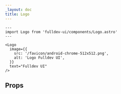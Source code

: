 ```yaml
---
_layout: doc
title: Logo
---
```



```astro live
---
import Logo from 'fulldev-ui/components/Logo.astro'
---

<Logo
  image={{
    src: '/favicon/android-chrome-512x512.png',
    alt: 'Logo Fulldev UI',
  }}
  text="Fulldev UI"
/>
```

## Props

<Props />
